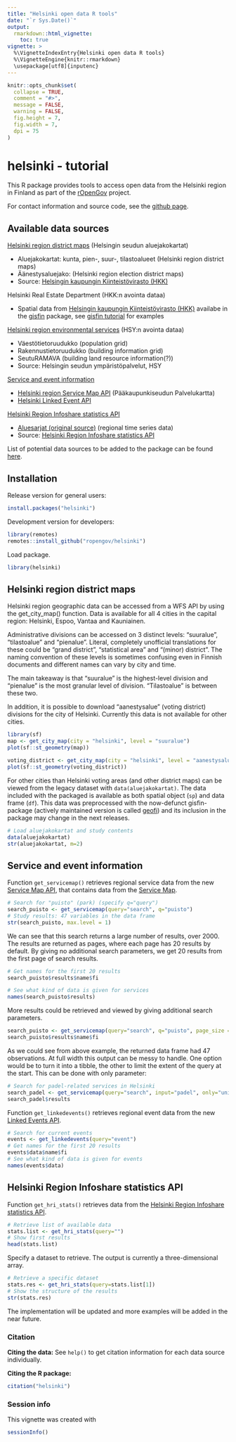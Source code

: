 ```yaml
---
title: "Helsinki open data R tools"
date: "`r Sys.Date()`"
output: 
  rmarkdown::html_vignette:
    toc: true
vignette: >
  %\VignetteIndexEntry{Helsinki open data R tools}
  %\VignetteEngine{knitr::rmarkdown}
  \usepackage[utf8]{inputenc}
---
```



```r
knitr::opts_chunk$set(
  collapse = TRUE,
  comment = "#>",
  message = FALSE, 
  warning = FALSE,
  fig.height = 7, 
  fig.width = 7,
  dpi = 75
)
```


helsinki - tutorial
===========

This R package provides tools to access open data from the Helsinki region in Finland
as part of the [rOpenGov](http://ropengov.org) project.

For contact information and source code, see the [github page](https://github.com/rOpenGov/helsinki). 

## Available data sources

[Helsinki region district maps](#aluejakokartat) (Helsingin seudun aluejakokartat)

* Aluejakokartat: kunta, pien-, suur-, tilastoalueet (Helsinki region district maps)
* Äänestysaluejako: (Helsinki region election district maps)
* Source: [Helsingin kaupungin Kiinteistövirasto (HKK)](http://ptp.hel.fi/avoindata/)

Helsinki Real Estate Department (HKK:n avointa dataa)

* Spatial data from [Helsingin kaupungin Kiinteistövirasto (HKK)](http://ptp.hel.fi/avoindata/) availabe in the [gisfin](https://github.com/rOpenGov/gisfin) package, see [gisfin tutorial](https://github.com/rOpenGov/gisfin/blob/master/vignettes/gisfin_tutorial.md) for examples

[Helsinki region environmental services](#hsy) (HSY:n avointa dataa)

* Väestötietoruudukko (population grid)
* Rakennustietoruudukko (building information grid)
* SeutuRAMAVA (building land resource information(?))
* Source: Helsingin seudun ympäristöpalvelut, HSY

[Service and event information](#servicemap)

* [Helsinki region Service Map API](http://api.hel.fi/servicemap/v2/) (Pääkaupunkiseudun Palvelukartta)
* [Helsinki Linked Event API](http://api.hel.fi/linkedevents/v1/)

[Helsinki Region Infoshare statistics API](#hri_stats)

* [Aluesarjat (original source)](http://www.aluesarjat.fi/) (regional time series data)
* Source: [Helsinki Region Infoshare statistics API](http://dev.hel.fi/stats/)


List of potential data sources to be added to the package can be found [here](todo-datasets.Rmd).

## Installation

Release version for general users:

```r
install.packages("helsinki")
```

Development version for developers:

```r
library(remotes)
remotes::install_github("ropengov/helsinki")
```

Load package.

```r
library(helsinki)
```

## <a name="aluejakokartat"></a>Helsinki region district maps

Helsinki region geographic data can be accessed from a WFS API by using the get_city_map() function. Data is available for all 4 cities in the capital region: Helsinki, Espoo, Vantaa and Kauniainen. 

Administrative divisions can be accessed on 3 distinct levels: "suuralue", "tilastoalue" and "pienalue". Literal, completely unofficial translations for these could be "grand district", "statistical area" and "(minor) district". The naming convention of these levels is sometimes confusing even in Finnish documents and different names can vary by city and time. 

The main takeaway is that "suuralue" is the highest-level division and "pienalue" is the most granular level of division. "Tilastoalue" is between these two.

In addition, it is possible to download "aanestysalue" (voting district) divisions for the city of Helsinki. Currently this data is not available for other cities.

```r
library(sf)
map <- get_city_map(city = "helsinki", level = "suuralue")
plot(sf::st_geometry(map))

voting_district <- get_city_map(city = "helsinki", level = "aanestysalue")
plot(sf::st_geometry(voting_district))
```

For other cities than Helsinki voting areas (and other district maps) can be viewed from the legacy dataset with `data(aluejakokartat)`. The data included with the packaged is available as both spatial object (`sp`) and data frame (`df`). This data was preprocessed with the now-defunct gisfin-package (actively maintained version is called [geofi](https://github.com/rOpenGov/geofi)) and its inclusion in the package may change in the next releases.

```r
# Load aluejakokartat and study contents
data(aluejakokartat)
str(aluejakokartat, m=2)
```


## <a name="servicemap"></a>Service and event information

Function `get_servicemap()` retrieves regional service data from the new [Service Map API](http://api.hel.fi/servicemap/v2/), that contains data from the [Service Map](http://dev.hel.fi/servicemap/).

```r
# Search for "puisto" (park) (specify q="query")
search_puisto <- get_servicemap(query="search", q="puisto")
# Study results: 47 variables in the data frame
str(search_puisto, max.level = 1)
```

We can see that this search returns a large number of results, over 2000. The results are returned as pages, where each page has 20 results by default. By giving no additional search parameters, we get 20 results from the first page of search results.

```r
# Get names for the first 20 results
search_puisto$results$name$fi

# See what kind of data is given for services
names(search_puisto$results)
```

More results could be retrieved and viewed by giving additional search parameters.

```r
search_puisto <- get_servicemap(query="search", q="puisto", page_size = 30, page = 2)
search_puisto$results$name$fi
```

As we could see from above example, the returned data frame had 47 observations. At full width this output can be messy to handle. One option would be to turn it into a tibble, the other to limit the extent of the query at the start. This can be done with only parameter:

```r
# Search for padel-related services in Helsinki
search_padel <- get_servicemap(query="search", input="padel", only="unit.name, unit.location.coordinates, unit.street_address", municipality="helsinki")
search_padel$results
```

Function `get_linkedevents()` retrieves regional event data from the new [Linked Events API](http://api.hel.fi/linkedevents/v0.1/).

```r
# Search for current events
events <- get_linkedevents(query="event")
# Get names for the first 20 results
events$data$name$fi
# See what kind of data is given for events
names(events$data)
```



## <a name="hri_stats"></a> Helsinki Region Infoshare statistics API

Function `get_hri_stats()` retrieves data from the [Helsinki Region Infoshare statistics API](http://dev.hel.fi/stats/).

```r
# Retrieve list of available data
stats.list <- get_hri_stats(query="")
# Show first results
head(stats.list)
```

Specify a dataset to retrieve. The output is currently a three-dimensional array.

```r
# Retrieve a specific dataset
stats.res <- get_hri_stats(query=stats.list[1])
# Show the structure of the results
str(stats.res)
```

The implementation will be updated and more examples will be added in the near future.


### Citation

**Citing the data:** See `help()` to get citation information for each data source individually.

**Citing the R package:**

```r
citation("helsinki")
```

### Session info


This vignette was created with

```r
sessionInfo()
```

